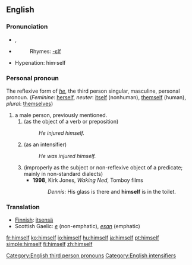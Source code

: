 ==English==

{{rank|being|day|through|116|himself|go|how|long}}

===Pronunciation===
*{{IPA|/hɪmˈsɛlf/}}, {{SAMPA|/hIm"sElf/}}
*{{audio|en-us-himself.ogg|Audio (US)}}
*:Rhymes: [[Rhymes:English:-ɛlf|-ɛlf]]
*Hypenation: him&middot;self

===Personal pronoun===
[[Category:English third person pronouns]]
The reflexive form of ''[[he]]'', the third person singular, masculine, personal pronoun. (''Feminine'': [[herself]], ''neuter'': [[itself]] (nonhuman), [[themself]] (human), ''plural'': [[themselves]])

#a male person, previously mentioned.
##(as the object of a verb or preposition)
##:''He injured himself.''
##(as an intensifier)
##:''He was injured himself.''
##(improperly as the subject or non-reflexive object of a predicate; mainly in non-standard dialects)
##*'''1998''', Kirk Jones, ''Waking Ned'', Tomboy films
##*:''Dennis:'' His glass is there and '''himself''' is in the toilet.

===Translation===
*[[Finnish]]: [[itsensä]]
*Scottish Gaelic: ''[[e]]'' (non-emphatic), ''[[esan]]'' (emphatic)

[[Category:English intensifiers]]

[[fr:himself]]
[[ko:himself]]
[[io:himself]]
[[hu:himself]]
[[ja:himself]]
[[pt:himself]]
[[simple:himself]]
[[fi:himself]]
[[zh:himself]]